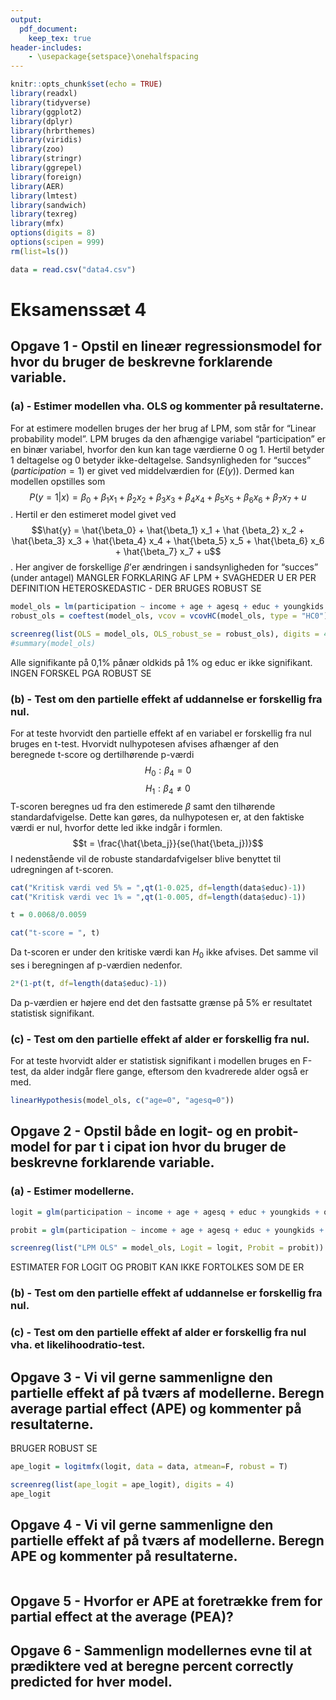 ```yaml
---
output: 
  pdf_document:
    keep_tex: true
header-includes:
    - \usepackage{setspace}\onehalfspacing
---
```


```r
knitr::opts_chunk$set(echo = TRUE)
library(readxl)
library(tidyverse)
library(ggplot2)
library(dplyr)
library(hrbrthemes)
library(viridis)
library(zoo)
library(stringr)
library(ggrepel)
library(foreign)
library(AER)
library(lmtest)
library(sandwich)
library(texreg)
library(mfx)
options(digits = 8)
options(scipen = 999)
rm(list=ls())
```

```r
data = read.csv("data4.csv")
```


# Eksamenssæt 4

## Opgave 1 - Opstil en lineær regressionsmodel for \textit{participation} hvor du bruger de beskrevne forklarende variable.

### (a) - Estimer modellen vha. OLS og kommenter på resultaterne.
For at estimere modellen bruges der her brug af LPM, som står for "Linear probability model". LPM bruges da den afhængige variabel "participation" er en binær variabel, hvorfor den kun kan tage værdierne 0 og 1. Hertil betyder 1 deltagelse og 0 betyder ikke-deltagelse. 
Sandsynligheden for "succes" ($participation = 1$) er givet ved middelværdien for ($E(y)$). Dermed kan modellen opstilles som $$P(y = 1|x) = \beta_0 + \beta_1 x_1 + \beta_2 x_2 + \beta_3 x_3 + \beta_4 x_4 + \beta_5 x_5 + \beta_6 x_6 + \beta_7 x_7 + u$$. Hertil er den estimeret model givet ved $$\hat{y} = \hat{\beta_0} + \hat{\beta_1} x_1 + \hat {\beta_2} x_2 + \hat{\beta_3} x_3 + \hat{\beta_4} x_4 + \hat{\beta_5} x_5 + \hat{\beta_6} x_6 + \hat{\beta_7} x_7 + u$$. Her angiver de forskellige $\beta$'er ændringen i sandsynligheden for "succes" (under antagel) 
MANGLER FORKLARING AF LPM + SVAGHEDER
U ER PER DEFINITION HETEROSKEDASTIC - DER BRUGES ROBUST SE
```r
model_ols = lm(participation ~ income + age + agesq + educ + youngkids + oldkids + foreign, data = data)
robust_ols = coeftest(model_ols, vcov = vcovHC(model_ols, type = "HC0"))

screenreg(list(OLS = model_ols, OLS_robust_se = robust_ols), digits = 4)
#summary(model_ols)
```
Alle signifikante på 0,1\% pånær oldkids på 1\% og educ er ikke signifikant.
INGEN FORSKEL PGA ROBUST SE

### (b) - Test om den partielle effekt af uddannelse er forskellig fra nul.
For at teste hvorvidt den partielle effekt af en variabel er forskellig fra nul bruges en t-test. Hvorvidt nulhypotesen afvises afhænger af den beregnede t-score og dertilhørende p-værdi
$$H_0: \beta_4 = 0$$
$$H_1: \beta_4 \neq 0$$
T-scoren beregnes ud fra den estimerede $\beta$ samt den tilhørende standardafvigelse. Dette kan gøres, da nulhypotesen er, at den faktiske værdi er nul, hvorfor dette led ikke indgår i formlen.
$$t = \frac{\hat{\beta_j}}{se(\hat{\beta_j})}$$
I nedenstående vil de robuste standardafvigelser blive benyttet til udregningen af t-scoren.
```r
cat("Kritisk værdi ved 5% = ",qt(1-0.025, df=length(data$educ)-1))
cat("Kritisk værdi vec 1% = ",qt(1-0.005, df=length(data$educ)-1))
```
```r
t = 0.0068/0.0059
```
```r
cat("t-score = ", t)
```
Da t-scoren er under den kritiske værdi kan $H_0$ ikke afvises. Det samme vil ses i beregningen af p-værdien nedenfor.
```r
2*(1-pt(t, df=length(data$educ)-1))
```
Da p-værdien er højere end det den fastsatte grænse på 5\% er resultatet statistisk signifikant.


### (c) - Test om den partielle effekt af alder er forskellig fra nul.
For at teste hvorvidt alder er statistisk signifikant i modellen bruges en F-test, da alder indgår flere gange, eftersom den kvadrerede alder også er med. 

```r
linearHypothesis(model_ols, c("age=0", "agesq=0"))
```


## Opgave 2 - Opstil både en logit- og en probit-model for par t i cipat ion hvor du bruger de beskrevne forklarende variable.

### (a) - Estimer modellerne.
```r
logit = glm(participation ~ income + age + agesq + educ + youngkids + oldkids + foreign, family = binomial(link = "logit"), data = data)
```

```r
probit = glm(participation ~ income + age + agesq + educ + youngkids + oldkids + foreign, family = binomial(link = "probit"), data = data)
```

```r
screenreg(list("LPM OLS" = model_ols, Logit = logit, Probit = probit))
```
ESTIMATER FOR LOGIT OG PROBIT KAN IKKE FORTOLKES SOM DE ER

### (b) - Test om den partielle effekt af uddannelse er forskellig fra nul.

### (c) - Test om den partielle effekt af alder er forskellig fra nul vha. et likelihoodratio-test.

## Opgave 3 - Vi vil gerne sammenligne den partielle effekt af \textit{income} på tværs af modellerne. Beregn average partial effect (APE) og kommenter på resultaterne.
BRUGER ROBUST SE
```r
ape_logit = logitmfx(logit, data = data, atmean=F, robust = T)

screenreg(list(ape_logit = ape_logit), digits = 4)
ape_logit
```


## Opgave 4 - Vi vil gerne sammenligne den partielle effekt af \textit{foreign} på tværs af modellerne. Beregn APE og kommenter på resultaterne.
```r
```


## Opgave 5 - Hvorfor er APE at foretrække frem for partial effect at the average (PEA)?

## Opgave 6 - Sammenlign modellernes evne til at prædiktere ved at beregne percent correctly predicted for hver model.

